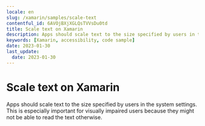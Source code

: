 ```yaml
---
locale: en
slug: /xamarin/samples/scale-text
contentful_id: 6AVOjBXjXGLQsTVVsDu0td
title: Scale text on Xamarin
description: Apps should scale text to the size specified by users in the system settings.
keywords: [Xamarin, accessibility, code sample]
date: 2023-01-30
last_update:
  date: 2023-01-30
---
```


# Scale text on Xamarin

Apps should scale text to the size specified by users in the system settings. This is especially important for visually impaired users because they might not be able to read the text otherwise.

<CodeSample id="text-scale" platform="xamarin" locale="en"/>
